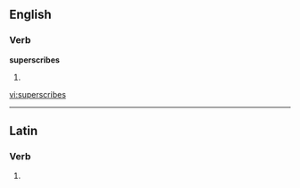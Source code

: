 
==English==

===Verb===
'''superscribes'''

# {{third-person singular of|[[superscribe]]}}

[[vi:superscribes]]

----
==Latin==

===Verb===
{{la-verb-form|superscrībēs}}

# {{conjugation of|superscribo|superscrībō|2|s|fut|act|ind|lang=la}}
{{count page|[[Wiktionary:Page count]]}}
{{rfc-auto}}